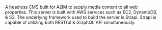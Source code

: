 A headless CMS built for A2IM to supply media content to all web properties.  This server is built with AWS services such as EC2, DynamoDB, & S3.  The underlying framework used to build the server is Strapi.  Strapi is capable of  utilizing both RESTful & GraphQL API simultaneously.